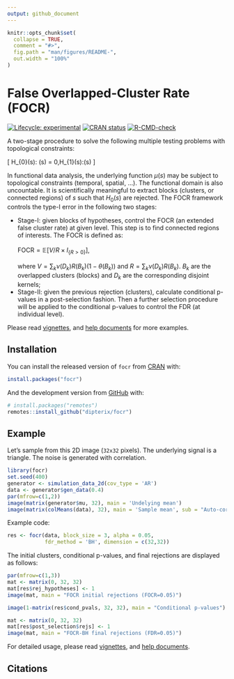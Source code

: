 ```yaml
---
output: github_document
---
```


```r
knitr::opts_chunk$set(
  collapse = TRUE,
  comment = "#>",
  fig.path = "man/figures/README-",
  out.width = "100%"
)
```

# False Overlapped-Cluster Rate (FOCR)

<!-- badges: start -->
[![Lifecycle: experimental](https://img.shields.io/badge/lifecycle-experimental-orange.svg)](https://lifecycle.r-lib.org/articles/stages.html#experimental)
[![CRAN status](https://www.r-pkg.org/badges/version/focr)](https://CRAN.R-project.org/package=focr)
[![R-CMD-check](https://github.com/dipterix/focr/workflows/R-CMD-check/badge.svg)](https://github.com/dipterix/focr/actions)
<!-- badges: end -->

A two-stage procedure to solve the following multiple testing problems with topological constraints:

\[
H_{0}(s): \mu(s) = 0,\quad H_{1}(s):\mu(s)\neq 0
\]

In functional data analysis, the underlying function $\mu(s)$ may be subject to topological constraints (temporal, spatial, ...). The functional domain is also uncountable. 
It is scientifically meaningful to extract blocks (clusters, or connected regions) of $s$ such that $H_{0}(s)$ are rejected. The FOCR framework controls the type-I error in the following two stages:

* Stage-I: given blocks of hypotheses, control the FOCR (an extended false cluster rate) at given level. This step is to find connected regions of interests. The FOCR is defined as: <br /><br />
$\text{FOCR} = \mathbb{E}\left[V  / R \times I_{\{R>0\}}\right],$ <br /><br />
where $V={\sum}_{k}\nu(D_{k})R(B_{k})(1-\theta(B_{k}))$ and $R=\sum_{k}\nu(D_{k})R(B_{k})$. $B_{k}$ are the overlapped clusters (blocks) and $D_{k}$ are the corresponding disjoint kernels;
* Stage-II: given the previous rejection (clusters), calculate conditional p-values in a post-selection fashion. Then a further selection procedure will be applied to the conditional p-values to control the FDR (at individual level).

Please read [vignettes](http://github.dipterix.org/focr/articles/false-overlapped-cluster-rate.html), and [help documents](http://github.dipterix.org/focr/reference/focr.html) for more examples.

## Installation

You can install the released version of `focr` from [CRAN](https://CRAN.R-project.org) with:

``` r
install.packages("focr")
```

And the development version from [GitHub](https://github.com/) with:

``` r
# install.packages("remotes")
remotes::install_github("dipterix/focr")
```
## Example

Let's sample from this 2D image (`32x32` pixels). The underlying signal is a triangle. The noise is generated with correlation.

```r
library(focr)
set.seed(400)
generator <- simulation_data_2d(cov_type = 'AR')
data <- generator$gen_data(0.4)
par(mfrow=c(1,2))
image(matrix(generator$mu, 32), main = 'Undelying mean')
image(matrix(colMeans(data), 32), main = 'Sample mean', sub = "Auto-correlated noise")
```

Example code:

```r
res <- focr(data, block_size = 3, alpha = 0.05, 
            fdr_method = 'BH', dimension = c(32,32))
```

The initial clusters, conditional p-values, and final rejections are displayed as follows:

```r
par(mfrow=c(1,3))
mat <- matrix(0, 32, 32)
mat[res$rej_hypotheses] <- 1
image(mat, main = "FOCR initial rejections (FOCR=0.05)")

image(1-matrix(res$cond_pvals, 32, 32), main = "Conditional p-values")

mat <- matrix(0, 32, 32)
mat[res$post_selection$rejs] <- 1
image(mat, main = "FOCR-BH final rejections (FDR=0.05)")
```

For detailed usage, please read [vignettes](http://github.dipterix.org/focr/articles/false-overlapped-cluster-rate.html), and [help documents](http://github.dipterix.org/focr/reference/focr.html).


## Citations
